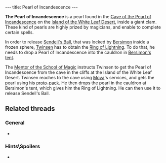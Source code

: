 ---
title: Pearl of Incandescence
---

{{twinsunica import}}{{Infobox Item
 |image=Pearl.gif
 |type=quest
 |critical=yes
 |magical=no
 |unique=yes
 |lba1=
 |lba2=yes
 |upgrades=no
 |rowposition=4
 |columnposition=5
 |effect=none
 |effectamount=
 |purpose=Finish the Lightning Spell
 |combattype=none
 |powerlevel=none
 |rate=
 |range=
 |damage=
}}

'''The Pearl of Incandescence''' is a pearl found in the [[Cave of the Pearl of Incandescence]] on the [[Island of the White Leaf Desert]], inside a giant clam. These kind of pearls are highly prized by magicians, and enable to complete certain spells.

In order to release [[Sendell's Ball]], that was locked by [[Bersimon]] inside a frozen sphere, [[Twinsen]] has to obtain the [[Ring of Lightning]]. To do that, he needs to drop a Pearl of Incandescence into the cauldron in [[Bersimon's tent]].

The [[Mentor of the School of Magic]] instructs Twinsen to get the Pearl of Incandescence from the cave in the cliffs at the Island of the White Leaf Desert. Twinsen reaches to the cave using [[Moya]]'s services, and gets the pearl using his [[proto-pack]]. He then drops the pearl in the cauldron at Bersimon's tent, which gives him the Ring of Lightning. He can then use it to release Sendell's Ball.

==Related threads==
===General===
* {{thread|id=11230|title=Inspired by Pearl Bugging}}

===Hints\Spoilers===
* {{thread|id=7399|title=How can I get the parl of incandescence before I get to Zeelich?}}